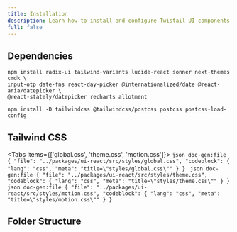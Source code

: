 ```yaml
---
title: Installation
description: Learn how to install and configure Twistail UI components.
full: false
---
```


## Dependencies

```package-install
npm install radix-ui tailwind-variants lucide-react sonner next-themes cmdk \
input-otp date-fns react-day-picker @internationalized/date @react-aria/datepicker \
@react-stately/datepicker recharts allotment
```

```package-install
npm install -D tailwindcss @tailwindcss/postcss postcss postcss-load-config
```

## Tailwind CSS

<Tabs items={['global.css', 'theme.css', 'motion.css']}>
  <Tab value="global.css">
    ```json doc-gen:file
    {
      "file": "../packages/ui-react/src/styles/global.css",
      "codeblock": { "lang": "css", "meta": "title=\"styles/global.css\"" }
    }
    ```
  </Tab>
  <Tab value="theme.css">
    ```json doc-gen:file
    {
      "file": "../packages/ui-react/src/styles/theme.css",
      "codeblock": { "lang": "css", "meta": "title=\"styles/theme.css\"" }
    }
    ```
  </Tab>
  <Tab value="motion.css">
    ```json doc-gen:file
    {
      "file": "../packages/ui-react/src/styles/motion.css",
      "codeblock": { "lang": "css", "meta": "title=\"styles/motion.css\"" }
    }
    ```
  </Tab>
</Tabs>

## Folder Structure

<Files className='font-mono'>
  <Folder name="components" defaultOpen>
    <Folder name="accordion" defaultOpen>
      <File name="accordion.tsx" />
      <File name="accordion.css.ts" />
      <File name="index.ts" />
    </Folder>
    <Folder name="avatar">
      <File name="avatar.tsx" />
      <File name="avatar.css.ts" />
      <File name="index.ts" />
    </Folder>
    <Folder name="...component">
      <File name="component.tsx" />
      <File name="component.css.ts" />
      <File name="index.ts" />
    </Folder>
  </Folder>
  <Folder name="styles" defaultOpen>
    <File name="global.css" />
    <File name="theme.css" />
  </Folder>
  <File name="package.json" />
</Files>
